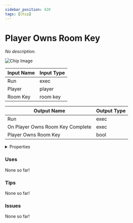 ```yaml
---
sidebar_position: 420
tags: [Chip]
---
```


# Player Owns Room Key

*No description.*



![Chip Image](/svg/e61558a9-0ce4-4dba-ac87-b16e61bcdb23.svg)

| Input Name | Input Type |
|-----------|-----------|
| Run | exec |
| Player | player |
| Room Key | room key |

| Output Name | Output Type |
|-----------|-----------|
| Run | exec |
| On Player Owns Room Key Complete | exec |
| Player Owns Room Key | bool |


<details>
  <summary>Properties</summary>
  <div>
    <div>
    <table>
      <thead>
        <tr>
          <th>Is beta required?</th>
          <th>❌</th>
        </tr>
        <tr>
          <th>Is this chip a trolling risk?</th>
          <th>❌</th>
        </tr>
        <tr>
          <th>Chip UUPD</th>
          <th>._uuid</th>
        </tr>
      </thead>
    </table>
    </div>
  </div>
</details>

### Uses

None so far!

### Tips

None so far!

### Issues

None so far!